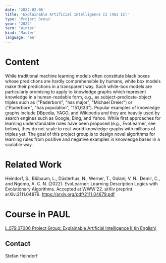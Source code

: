 ```yaml
---
date: '2022-02-06'
title: 'Explainable Artificial Intelligence II (XAI II)'
type: 'Project Group'
year: '2022'
term: 'Winter'
kind: 'Master'
language: 'en'
---
```


# Content

While traditional machine learning models often constitute black boxes whose predictions are hardly comprehensible by humans, white box models make their predictions in a transparent way. Such white-box models are particularly promising to apply to knowledge graphs which represent knowledge in a human-readable form, e.g., as subject-predicate-object triples such as ("Paderborn", "has major", "Michael Dreier") or ("Paderborn", "has population", "151,633"). Popular examples of knowledge graphs include DBpedia, YAGO, and Wikipedia and they are heavily used by search engines such as Google, Bing, and Yahoo. While first approaches for learning understandable rules have been proposed (e.g., EvoLearner, see below), they do not scale to real-world knowledge graphs with millions of triples yet. The goal of this project group is to design novel algorithms for learning rules from positive and negative examples in knowledge bases in a scalable way.

# Related Work

Heindorf, S., Blübaum, L., Düsterhus, N., Werner, T., Golani, V. N., Demir, C., and Ngomo, A. C. N. (2022). EvoLearner: Learning Description Logics with Evolutionary Algorithms. Accepted at WWW'22. arXiv preprint arXiv:2111.04879. https://arxiv.org/pdf/2111.04879.pdf

# Course in PAUL

[L.079.07006 Project Group: Explainable Artificial Intelligence II (in English)](https://paul.uni-paderborn.de/scripts/mgrqispi.dll?APPNAME=CampusNet&PRGNAME=COURSEDETAILS&ARGUMENTS=-N000000000000002,-N000342,-N0,-N381832765026991,-N381832765071992)

## Contact

<Link to="/StefanHeindorf">Stefan Heindorf</Link>
